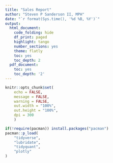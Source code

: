 ```yaml
---
title: "Sales Report"
author: "Steven P Sanderson II, MPH"
date: "`r format(Sys.time(), '%d %B, %Y')`"
output:
  html_document:
    code_folding: hide
    df_print: paged
    highlight: tango
    number_sections: yes
    theme: flatly
    toc: yes
    toc_depth: 2
  pdf_document:
    toc: yes
    toc_depth: '2'
---
```


```r
knitr::opts_chunk$set(
    echo = FALSE,
    message = FALSE, 
    warning = FALSE,
    out.width = "100%",
    out.height = "100%",
    dpi = 300
    )
```

```r
if(!require(pacman)) install.packages("pacman")
pacman::p_load(
    "tidyverse",
    "lubridate",
    "tidyquant",
    "plotly"
)
```

